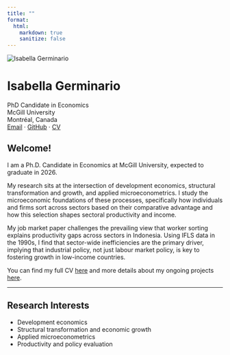 ```yaml
---
title: ""
format:
  html:
    markdown: true
    sanitize: false
---
```


```{=html}
<div class="profile-section">
  <img src="Photo_Isabella_Germinario.jpg" alt="Isabella Germinario" class="profile-photo">

  <h1 class="name">Isabella Germinario</h1>

  <div class="info-block">
    <div class="degree">PhD Candidate in Economics</div>
    <div class="university">McGill University</div>
    <div class="location">Montréal, Canada</div>
    <div class="links">
      <a href="mailto:isabella.germinario@mail.mcgill.ca">Email</a> ·
      <a href="https://github.com/isabella-germinario">GitHub</a> ·
      <a href="cv/cv.pdf">CV</a>
    </div>
  </div>
</div>
```

## Welcome!

I am a Ph.D. Candidate in Economics at McGill University, expected to graduate in 2026.  

My research sits at the intersection of development economics, structural transformation and growth, and applied microeconometrics.
I study the microeconomic foundations of these processes, specifically how individuals and firms sort across sectors based on their comparative advantage and how this selection shapes sectoral productivity and income. 

My job market paper challenges the prevailing view that worker sorting explains productivity gaps across sectors in Indonesia. Using IFLS data in the 1990s, I find that sector-wide inefficiencies are the primary driver, implying that industrial policy, not just labour market policy, is key to fostering growth in low-income countries.

You can find my full CV [here](/cv) and more details about my ongoing projects [here](/research).


---

## Research Interests
- Development economics  
- Structural transformation and economic growth  
- Applied microeconometrics  
- Productivity and policy evaluation

